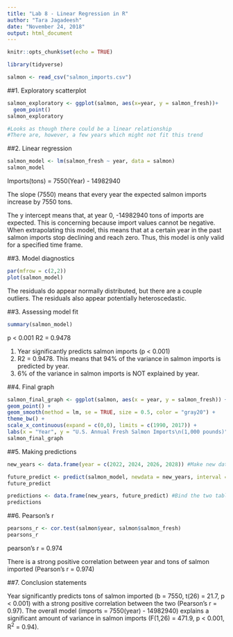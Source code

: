 ```yaml
---
title: "Lab 8 - Linear Regression in R"
author: "Tara Jagadeesh"
date: "November 24, 2018"
output: html_document
---
```


```r
knitr::opts_chunk$set(echo = TRUE)
```

```r
library(tidyverse)

salmon <- read_csv("salmon_imports.csv")
```

##1. Exploratory scatterplot
```r
salmon_exploratory <- ggplot(salmon, aes(x=year, y = salmon_fresh))+
  geom_point()
salmon_exploratory

#Looks as though there could be a linear relationship
#There are, however, a few years which might not fit this trend
```

##2. Linear regression
```r
salmon_model <- lm(salmon_fresh ~ year, data = salmon)
salmon_model
```

Imports(tons) = 7550(Year) - 14982940   

The slope (7550) means that every year the expected salmon imports increase by 7550 tons. 

The y intercept means that, at year 0, -14982940 tons of imports are expected. This is concerning because import values cannot be negative. When extrapolating this model, this means that at a certain year in the past salmon imports stop declining and reach zero. Thus, this model is only valid for a specified time frame.     

##3. Model diagnostics
```r
par(mfrow = c(2,2))
plot(salmon_model)
```
The residuals do appear normally distributed, but there are a couple outliers. The residuals also appear potentially heteroscedastic. 

##3. Assessing model fit
```r
summary(salmon_model)
```

p < 0.001
R2 = 0.9478

1. Year significantly predicts salmon imports (p < 0.001)
2. R2 = 0.9478. This means that 94% of the variance in salmon imports is predicted by year. 
3. 6% of the variance in salmon imports is NOT explained by year. 

##4. Final graph
```r
salmon_final_graph <- ggplot(salmon, aes(x = year, y = salmon_fresh)) +
geom_point() +
geom_smooth(method = lm, se = TRUE, size = 0.5, color = "gray20") +
theme_bw() +
scale_x_continuous(expand = c(0,0), limits = c(1990, 2017)) +
labs(x = "Year", y = "U.S. Annual Fresh Salmon Imports\n(1,000 pounds)")
salmon_final_graph
```

##5. Making predictions
```r
new_years <- data.frame(year = c(2022, 2024, 2026, 2028)) #Make new dataframe to predict

future_predict <- predict(salmon_model, newdata = new_years, interval = "confidence")
future_predict

predictions <- data.frame(new_years, future_predict) #Bind the two tables together
predictions
```
##6. Pearson's r
```r
pearsons_r <- cor.test(salmon$year, salmon$salmon_fresh)
pearsons_r
```

pearson's r = 0.974

There is a strong positive correlation between year and tons of salmon imported (Pearson's r = 0.974)

##7. Conclusion statements

Year significantly predicts tons of salmon imported (b = 7550, t(26) = 21.7, p < 0.001) with a strong positive correlation between the two (Pearson’s r = 0.97). The overall model (imports = 7550(year) - 14982940) explains a significant amount of variance in salmon imports (F(1,26) = 471.9, p < 0.001, R^2^ = 0.94).




